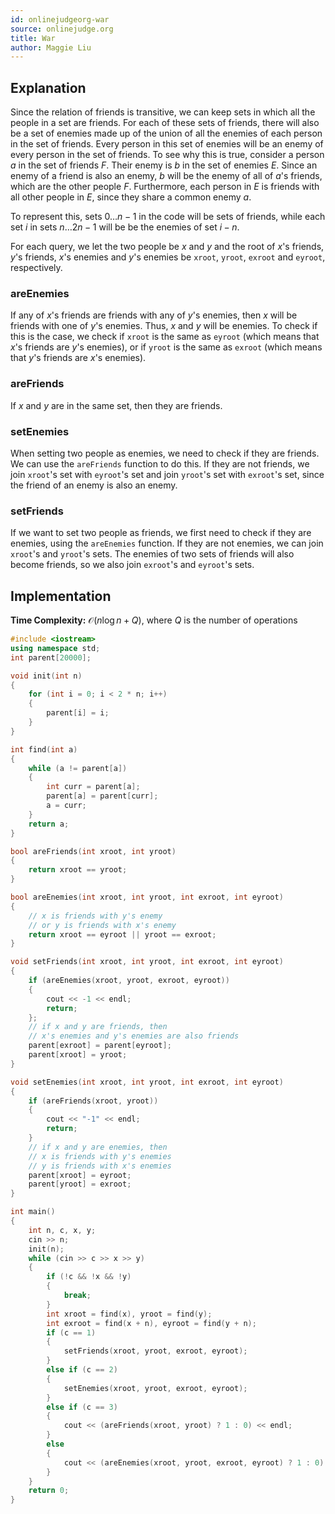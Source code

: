 ```yaml
---
id: onlinejudgeorg-war
source: onlinejudge.org
title: War
author: Maggie Liu
---
```


## Explanation

Since the relation of friends is transitive, we can keep sets in which all the people in a set are friends. For each of these sets of friends, there will also be a set of enemies made up of the union of all the enemies of each person in the set of friends. Every person in this set of enemies will be an enemy of every person in the set of friends. To see why this is true, consider a person $a$ in the set of friends $F$. Their enemy is $b$ in the set of enemies $E$. Since an enemy of a friend is also an enemy, $b$ will be the enemy of all of $a$'s friends, which are the other people $F$. Furthermore, each person in $E$ is friends with all other people in $E$, since they share a common enemy $a$. 

To represent this, sets $0 \dots n - 1$ in the code will be sets of friends, while each set $i$ in sets $n \dots 2n - 1$ will be be the enemies of set $i - n$.

For each query, we let the two people be $x$ and $y$ and the root of $x$'s friends, $y$'s friends, $x$'s enemies and $y$'s enemies be $\texttt{xroot}$, $\texttt{yroot}$, $\texttt{exroot}$ and $\texttt{eyroot}$, respectively.

### areEnemies
If any of $x$'s friends are friends with any of $y$'s enemies, then $x$ will be friends with one of $y$'s enemies. Thus, $x$ and $y$ will be enemies. To check if this is the case, we check if $\texttt{xroot}$ is the same as $\texttt{eyroot}$ (which means that $x$'s friends are $y$'s enemies), or if $\texttt{yroot}$ is the same as $\texttt{exroot}$ (which means that $y$'s friends are $x$'s enemies).

### areFriends
If $x$ and $y$ are in the same set, then they are friends.

### setEnemies
When setting two people as enemies, we need to check if they are friends. We can use the $\texttt{areFriends}$ function to do this. If they are not friends, we join $\texttt{xroot}$'s set with $\texttt{eyroot}$'s set and join $\texttt{yroot}$'s set with $\texttt{exroot}$'s set, since the friend of an enemy is also an enemy.

### setFriends
If we want to set two people as friends, we first need to check if they are enemies, using the $\texttt{areEnemies}$ function. If they are not enemies, we can join $\texttt{xroot}$'s and $\texttt{yroot}$'s sets. The enemies of two sets of friends will also become friends, so we also join $\texttt{exroot}$'s and $\texttt{eyroot}$'s sets.

## Implementation

**Time Complexity:** $\mathcal{O}(n\log n + Q)$, where $Q$ is the number of operations

<LanguageSection>

<CPPSection>

```cpp
#include <iostream>
using namespace std;
int parent[20000];

void init(int n)
{
	for (int i = 0; i < 2 * n; i++)
	{
		parent[i] = i;
	}
}

int find(int a)
{
	while (a != parent[a])
	{
		int curr = parent[a];
		parent[a] = parent[curr];
		a = curr;
	}
	return a;
}

bool areFriends(int xroot, int yroot)
{
	return xroot == yroot;
}

bool areEnemies(int xroot, int yroot, int exroot, int eyroot)
{
	// x is friends with y's enemy
	// or y is friends with x's enemy
	return xroot == eyroot || yroot == exroot;
}

void setFriends(int xroot, int yroot, int exroot, int eyroot)
{
	if (areEnemies(xroot, yroot, exroot, eyroot))
	{
		cout << -1 << endl;
		return;
	};
	// if x and y are friends, then
	// x's enemies and y's enemies are also friends
	parent[exroot] = parent[eyroot];
	parent[xroot] = yroot;
}

void setEnemies(int xroot, int yroot, int exroot, int eyroot)
{
	if (areFriends(xroot, yroot))
	{
		cout << "-1" << endl;
		return;
	}
	// if x and y are enemies, then
	// x is friends with y's enemies
	// y is friends with x's enemies
	parent[xroot] = eyroot;
	parent[yroot] = exroot;
}

int main() 
{
	int n, c, x, y;
	cin >> n;
	init(n);
	while (cin >> c >> x >> y)
	{
		if (!c && !x && !y)
		{
			break;
		}
		int xroot = find(x), yroot = find(y);
		int exroot = find(x + n), eyroot = find(y + n);
		if (c == 1)
		{
			setFriends(xroot, yroot, exroot, eyroot);
		}
		else if (c == 2)
		{
			setEnemies(xroot, yroot, exroot, eyroot);
		}
		else if (c == 3)
		{
			cout << (areFriends(xroot, yroot) ? 1 : 0) << endl;
		}
		else
		{
			cout << (areEnemies(xroot, yroot, exroot, eyroot) ? 1 : 0) << endl;
		}
	}
	return 0;
}
```

</CPPSection>

</LanguageSection>